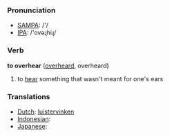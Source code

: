 === Pronunciation ===
*[[w:SAMPA|SAMPA]]: /'/
*[[w:IPA|IPA]]: /'ovəɻhiɻ/

=== Verb ===

'''to overhear''' ([[overheard]], overheard)

# to [[hear]] something that wasn't meant for one's ears

=== Translations ===
*[[Dutch]]: [[luistervinken]]
*[[Indonesian]]: [[]]
*[[Japanese]]: [[]]